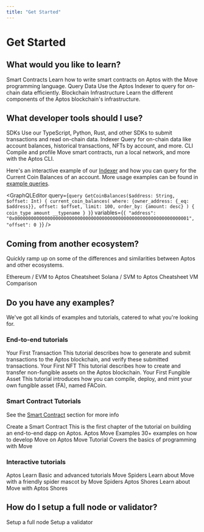 ```yaml
---
title: "Get Started"
---
```



# Get Started

## What would you like to learn?

<Cards>
  <Card href="./smart-contracts">
    <Card.Title>Smart Contracts</Card.Title>
    <Card.Description>Learn how to write smart contracts on Aptos with the Move programming language.</Card.Description>
  </Card>
  <Card href="./indexer">
    <Card.Title>Query Data</Card.Title>
    <Card.Description>Use the Aptos Indexer to query for on-chain data efficiently.</Card.Description>
  </Card>
  <Card href="../network/blockchain/blockchain-deep-dive">
    <Card.Title>Blockchain Infrastructure</Card.Title>
    <Card.Description>Learn the different components of the Aptos blockchain's infrastructure.</Card.Description>
  </Card>
</Cards>

## What developer tools should I use?

<Cards>
  <Card href="./sdks">
    <Card.Title>SDKs</Card.Title>
    <Card.Description>Use our TypeScript, Python, Rust, and other SDKs to submit transactions and read on-chain data.</Card.Description>
  </Card>
  <Card href="./indexer">
    <Card.Title>Indexer</Card.Title>
    <Card.Description>Query for on-chain data like account balances, historical transactions, NFTs by account, and more.</Card.Description>
  </Card>
  <Card href="./cli">
    <Card.Title>CLI</Card.Title>
    <Card.Description>Compile and profile Move smart contracts, run a local network, and more with the Aptos CLI.</Card.Description>
  </Card>
</Cards>

Here's an interactive example of our [Indexer](indexer) and how you can query for the Current Coin Balances of an account. More usage examples can be found in [example queries](indexer/coin-balances.mdx).

<GraphQLEditor
  query={`query GetCoinBalances($address: String, $offset: Int) {
  current_coin_balances(
    where: {owner_address: {_eq: $address}},
    offset: $offset,
    limit: 100,
    order_by: {amount: desc}
  ) {
    coin_type
    amount
    __typename
  }
}`}
  variables={`{
  "address": "0x0000000000000000000000000000000000000000000000000000000000000001",
  "offset": 0
}`}
/>

## Coming from another ecosystem?

Quickly ramp up on some of the differences and similarities between Aptos and other ecosystems.

<Cards>
  <Card href="./get-started/ethereum-cheatsheet">
    <Card.Title>Ethereum / EVM to Aptos Cheatsheet</Card.Title>
    <Card.Description />
  </Card>
  <Card href="./get-started/solana-cheatsheet">
    <Card.Title>Solana / SVM to Aptos Cheatsheet</Card.Title>
    <Card.Description />
  </Card>
  <Card href="../network/blockchain/move#comparison-to-other-vms">
    <Card.Title>VM Comparison</Card.Title>
    <Card.Description />
  </Card>
</Cards>

## Do you have any examples?

We've got all kinds of examples and tutorials, catered to what you're looking for.

### End-to-end tutorials

<Cards>
  <Card href="./tutorials/first-transaction">
    <Card.Title>Your First Transaction</Card.Title>
    <Card.Description>This tutorial describes how to generate and submit transactions to the Aptos blockchain, and verify these submitted transactions.</Card.Description>
  </Card>
  <Card href="./tutorials/your-first-nft">
    <Card.Title>Your First NFT</Card.Title>
    <Card.Description>This tutorial describes how to create and transfer non-fungible assets on the Aptos blockchain.</Card.Description>
  </Card>
    <Card href="./tutorials/first-fungible-asset">
    <Card.Title>Your First Fungible Asset</Card.Title>
    <Card.Description>This tutorial introduces how you can compile, deploy, and mint your own fungible asset (FA), named FACoin.</Card.Description>
  </Card>
</Cards>

### Smart Contract Tutorials

See the [Smart Contract](./smart-contracts) section for more info

<Cards>
  <Card href="./tutorials/build-e2e-dapp/1-create-smart-contract">
    <Card.Title>Create a Smart Contract</Card.Title>
    <Card.Description>This is the first chapter of the tutorial on building an end-to-end dapp on Aptos.</Card.Description>
  </Card>
  <Card href="https://github.com/aptos-labs/aptos-core/tree/main/aptos-move/move-examples">
    <Card.Title linkType="external">Aptos Move Examples</Card.Title>
    <Card.Description>30+ examples on how to develop Move on Aptos</Card.Description>
  </Card>
  <Card href="https://github.com/aptos-labs/aptos-core/tree/main/aptos-move/move-examples/move-tutorial">
    <Card.Title linkType="external">Move Tutorial</Card.Title>
    <Card.Description>Covers the basics of programming with Move</Card.Description>
  </Card>
</Cards>

### Interactive tutorials

<Cards>
  <Card href="https://learn.aptoslabs.com/tutorials">
    <Card.Title linkType="external">Aptos Learn</Card.Title>
    <Card.Description>Basic and advanced tutorials</Card.Description>
  </Card>
  <Card href="https://movespiders.com">
    <Card.Title linkType="external">Move Spiders</Card.Title>
    <Card.Description>Learn about Move with a friendly spider mascot by Move Spiders</Card.Description>
  </Card>
  <Card href="https://www.aptosshores.com">
    <Card.Title linkType="external">Aptos Shores</Card.Title>
    <Card.Description>Learn about Move with Aptos Shores</Card.Description>
  </Card>
</Cards>

## How do I setup a full node or validator?

<Cards>
  <Card href="../network/nodes/full-node">
    <Card.Title>Setup a full node</Card.Title>
  </Card>
  <Card href="../network/nodes/validator-node">
    <Card.Title>Setup a validator</Card.Title>
  </Card>
</Cards>
